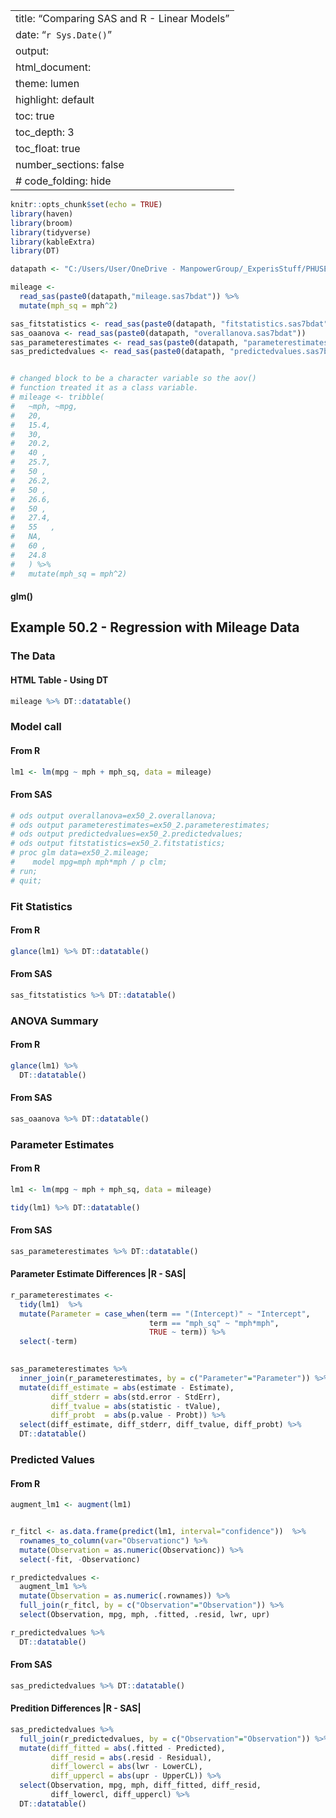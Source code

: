 
---
title: "Comparing SAS and R - Linear Models"
date: "`r Sys.Date()`"
output:
  html_document:
    theme: lumen
    highlight: default
    toc: true
    toc_depth: 3
    toc_float: true
    number_sections: false
  #  code_folding: hide
---

```r
knitr::opts_chunk$set(echo = TRUE)
library(haven)
library(broom)
library(tidyverse)
library(kableExtra)
library(DT)

datapath <- "C:/Users/User/OneDrive - ManpowerGroup/_ExperisStuff/PHUSE/CSRMLW/CSRMLW/linear_models/Example  50.2 Regression with Mileage Data/"

mileage <- 
  read_sas(paste0(datapath,"mileage.sas7bdat")) %>% 
  mutate(mph_sq = mph^2)

sas_fitstatistics <- read_sas(paste0(datapath, "fitstatistics.sas7bdat"))
sas_oaanova <- read_sas(paste0(datapath, "overallanova.sas7bdat"))
sas_parameterestimates <- read_sas(paste0(datapath, "parameterestimates.sas7bdat"))
sas_predictedvalues <- read_sas(paste0(datapath, "predictedvalues.sas7bdat"))


# changed block to be a character variable so the aov()
# function treated it as a class variable.
# mileage <- tribble(
#   ~mph, ~mpg,  
#   20, 
#   15.4,
#   30, 
#   20.2,
#   40 ,
#   25.7,
#   50 ,
#   26.2,  
#   50 ,
#   26.6,  
#   50 ,
#   27.4,
#   55   ,
#   NA,
#   60 ,
#   24.8
#   ) %>% 
#   mutate(mph_sq = mph^2)

```

#### glm()

## Example 50.2 - Regression with Mileage Data

### The Data
#### HTML Table - Using DT
```r
mileage %>% DT::datatable()
```

### Model call
#### From R
```r
lm1 <- lm(mpg ~ mph + mph_sq, data = mileage) 
```

#### From SAS
```r
# ods output overallanova=ex50_2.overallanova;
# ods output parameterestimates=ex50_2.parameterestimates;
# ods output predictedvalues=ex50_2.predictedvalues;
# ods output fitstatistics=ex50_2.fitstatistics;
# proc glm data=ex50_2.mileage;
#    model mpg=mph mph*mph / p clm;
# run;
# quit;
```
### Fit Statistics
#### From R
```r
glance(lm1) %>% DT::datatable()
```
#### From SAS
```r
sas_fitstatistics %>% DT::datatable()
```

### ANOVA Summary
#### From R
```r
glance(lm1) %>% 
  DT::datatable()
```

#### From SAS
```r
sas_oaanova %>% DT::datatable()
```

### Parameter Estimates
#### From R
```r
lm1 <- lm(mpg ~ mph + mph_sq, data = mileage) 

tidy(lm1) %>% DT::datatable()
```
#### From SAS
```r
sas_parameterestimates %>% DT::datatable()
```

#### Parameter Estimate Differences |R - SAS|
```r
r_parameterestimates <-
  tidy(lm1)  %>% 
  mutate(Parameter = case_when(term == "(Intercept)" ~ "Intercept",
                               term == "mph_sq" ~ "mph*mph",
                               TRUE ~ term)) %>% 
  select(-term)
  

sas_parameterestimates %>% 
  inner_join(r_parameterestimates, by = c("Parameter"="Parameter")) %>%
  mutate(diff_estimate = abs(estimate - Estimate),
         diff_stderr = abs(std.error - StdErr),
         diff_tvalue = abs(statistic - tValue),
         diff_probt  = abs(p.value - Probt)) %>% 
  select(diff_estimate, diff_stderr, diff_tvalue, diff_probt) %>% 
  DT::datatable()
```

### Predicted Values
#### From R
```r

augment_lm1 <- augment(lm1)


r_fitcl <- as.data.frame(predict(lm1, interval="confidence"))  %>% 
  rownames_to_column(var="Observationc") %>%
  mutate(Observation = as.numeric(Observationc)) %>% 
  select(-fit, -Observationc) 

r_predictedvalues <-
  augment_lm1 %>% 
  mutate(Observation = as.numeric(.rownames)) %>% 
  full_join(r_fitcl, by = c("Observation"="Observation")) %>%  
  select(Observation, mpg, mph, .fitted, .resid, lwr, upr) 

r_predictedvalues %>% 
  DT::datatable()


```

#### From SAS
```r

sas_predictedvalues %>% DT::datatable()

```

#### Predition Differences |R - SAS|
```r


sas_predictedvalues %>% 
  full_join(r_predictedvalues, by = c("Observation"="Observation")) %>%
  mutate(diff_fitted = abs(.fitted - Predicted),
         diff_resid = abs(.resid - Residual),
         diff_lowercl = abs(lwr - LowerCL),
         diff_uppercl = abs(upr - UpperCL)) %>% 
  select(Observation, mpg, mph, diff_fitted, diff_resid, 
         diff_lowercl, diff_uppercl) %>% 
  DT::datatable()

```





